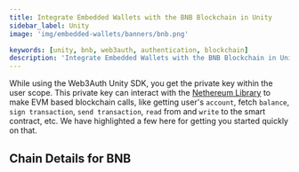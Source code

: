 ```yaml
---
title: Integrate Embedded Wallets with the BNB Blockchain in Unity
sidebar_label: Unity
image: 'img/embedded-wallets/banners/bnb.png'

keywords: [unity, bnb, web3auth, authentication, blockchain]
description: 'Integrate Embedded Wallets with the BNB Blockchain in Unity | Embedded Wallets'
---
```



While using the Web3Auth Unity SDK, you get the private key within the user scope. This private key can interact with the [Nethereum Library](https://nethereum.com/) to make EVM based blockchain calls, like getting user's `account`, fetch `balance`, `sign transaction`, `send transaction`, `read` from and `write` to the smart contract, etc. We have highlighted a few here for getting you started quickly on that.

## Chain Details for BNB

<ChainDetailsBnb />

<EVMInteraction />
